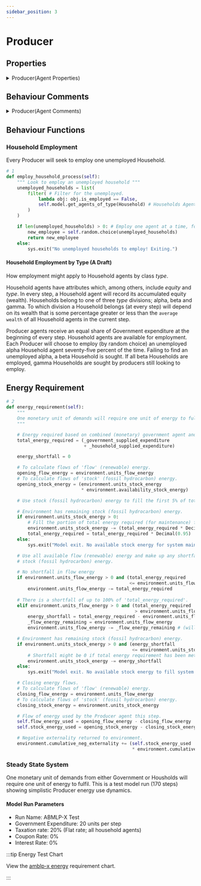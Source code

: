 ```yaml
---
sidebar_position: 3
---
```


# Producer

## Properties

<details>
  <summary>Producer(Agent Properties)</summary>
  <div>
    <div>
        ```python showLineNumbers title="agents.py"
        class Producer(mesa.Agent):
            """A Producer agent."""

            def __init__(self, unique_id, model):
                super().__init__(unique_id, model)
                
                self.breed = "Producer"
                self.period = 0 # Model run step.

                # (Gs) (source account)
                self.government_supplied_expenditure = Decimal(0) 
                # (Cs) (source account)
                self.consumption_goods_supplied = Decimal(0)
                # Memo account: (Contribution to National Income (Y)) : (Y = Gs + Cs)
                self.income_memo_account = Decimal(0)
                # (W_Nd) (use account)
                self.wage_rate_demanded = Decimal(0)

                # Energy use
                self.flow_energy_used = Decimal(0)
                self.stock_energy_used = Decimal(0)
        ```
    </div>
  </div>
</details>

## Behaviour Comments

<details>
  <summary>Producer(Agent Comments)</summary>
  <div>
    <div>
        ```python showLineNumbers title="agents.py"
        def step(self):
            """
            Producer Functions (each and every step):
            1 Choose and employ a household agent.
            2 Connect with the Environment and account for government and household consumption demands.
            3 Communicate to employed household agents their wage this step.
            """
        ```
    </div>
  </div>
</details>

## Behaviour Functions

### Household Employment

Every Producer will seek to employ one unemployed Household.

```python showLineNumbers title="agents.py"
# 1
def employ_household_process(self):
    """ Look to employ an unemployed household """
    unemployed_households = list(
        filter( # Filter for the unemployed.
            lambda obj: obj.is_employed == False,
            self.model.get_agents_of_type(Household) # Households AgentSet.
        )
    )

    if len(unemployed_households) > 0: # Employ one agent at a time, for the moment.
        new_employee = self.random.choice(unemployed_households)
        return new_employee
    else:
        sys.exit("No unemployed households to employ! Exiting.")
```

#### Household Employment by Type (A Draft)

How employment might apply to Household agents by class *type*.

Household agents have attributes which, among others, include *equity* and *type*. In every step, a Household agent will record its accumulated equity (wealth). Households belong to one of three *type* divisions; alpha, beta and gamma. To which division a Household belongs (at every step) will depend on its wealth that is some percentage greater or less than the `average wealth` of all Household agents in the current step.

Producer agents receive an equal share of Government expenditure at the beginning of every step. Household agents are available for employment. Each Producer will choose to employ (by random choice) an unemployed alpha Household agent seventy-five percent of the time. Failing to find an unemployed alpha, a beta Household is sought. If all beta Households are employed, gamma Households are sought by producers still looking to employ.

## Energy Requirement

```python showLineNumbers title="agents.py"
# 2
def energy_requirement(self):
    """
    One monetary unit of demands will require one unit of energy to fulfil.
    """

    # Energy required based on combined (monetary) government agent and consumer agents desires.
    total_energy_required = (_government_supplied_expenditure
                             + _household_supplied_expenditure)

    energy_shortfall = 0

    # To calculate flows of 'flow' (renewable) energy.
    opening_flow_energy = environment.units_flow_energy
    # To calculate flows of 'stock' (fossil hydrocarbon) energy.
    opening_stock_energy = (environment.units_stock_energy
                            * environment.availability_stock_energy)

    # Use stock (fossil hydrocarbon) energy to fill the first 5% of total energy required.

    # Environment has remaining stock (fossil hydrocarbon) energy.
    if environment.units_stock_energy > 0:
        # Fill the portion of total energy required (for maintenance) from stock energy.
        environment.units_stock_energy -= (total_energy_required * Decimal(0.05))
        total_energy_required = total_energy_required * Decimal(0.95)
    else:
        sys.exit("Model exit. No available stock energy for system maintenance.")

    # Use all available flow (renewable) energy and make up any shortfall with
    # stock (fossil hydrocarbon) energy.

    # No shortfall in flow energy
    if environment.units_flow_energy > 0 and (total_energy_required
                                              <= environment.units_flow_energy):
        environment.units_flow_energy -= total_energy_required
    
    # There is a shortfall of up to 100% of 'total_energy_required'.
    elif environment.units_flow_energy > 0 and (total_energy_required
                                                > environment.units_flow_energy):
        energy_shortfall = total_energy_required - environment.units_flow_energy
        _flow_energy_remaining = environment.units_flow_energy
        environment.units_flow_energy -= _flow_energy_remaining # (will be 0).

    # Environment has remaining stock (fossil hydrocarbon) energy.
    if environment.units_stock_energy > 0 and (energy_shortfall 
                                               <= environment.units_stock_energy):
        # Shortfall might be 0 if total energy requirement has been met by flow energy.
        environment.units_stock_energy -= energy_shortfall
    else:
        sys.exit("Model exit. No available stock energy to fill system shortfall.")

    # Closing energy flows.
    # To calculate flows of 'flow' (renewable) energy.
    closing_flow_energy = environment.units_flow_energy
    # To calculate flows of 'stock' (fossil hydrocarbon) energy.
    closing_stock_energy = environment.units_stock_energy 

    # Flow of energy used by the Producer agent this step.
    self.flow_energy_used = opening_flow_energy - closing_flow_energy
    self.stock_energy_used = opening_stock_energy - closing_stock_energy

    # Negative externality returned to environment.
    environment.cumulative_neg_externality += (self.stock_energy_used
                                               * environment.cumulative_neg_externality_rate)
```

### Steady State System

One monetary unit of demands from either Government or Housholds will require one unit of energy to fulfil. This is a test model run (170 steps) showing simplistic Producer energy use dynamics.

#### Model Run Parameters

- Run Name: ABMLP-X Test
- Government Expenditure: 20 units per step
- Taxation rate: 20% (Flat rate; all household agents)
- Coupon Rate: 0%
- Interest Rate: 0%

:::tip Energy Test Chart

View the [amblp-x energy](https://www.data-reports.net/gilt-edged-studio/abmlp-x-energy-test.html) requirement chart.

:::
